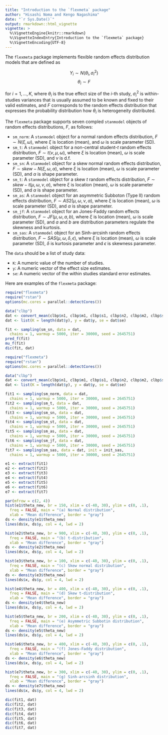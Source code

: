 ```yaml
---
title: "Introduction to the `flexmeta` package"
author: "Hisashi Noma and Kengo Nagashima"
date: "`r Sys.Date()`"
output: rmarkdown::html_vignette
vignette: >
  %\VignetteEngine{knitr::rmarkdown}
  %\VignetteIndexEntry{Introduction to the `flexmeta` package}
  %\VignetteEncoding{UTF-8}
---
```



The `flexmeta` package implements flexible random effects distribution models that are defined as

$$Y_i \sim N(\theta_i, \sigma_i^2)$$
$$\theta_i \sim F$$

for $i=1,\ldots,K$, where $\theta_i$ is the true effect size of the $i$-th study, $\sigma_i^2$ is within-studies variances that is usually assumed to be known and fixed to their valid estimates, and $F$ corresponds to the random effects distribution that expresses the probability distribution how $\theta_i$ is heterogeneity distributed.

The `flexmeta` package supports seven compled `stanmodel` objects of random effects distributions, $F$, as follows:

* `sm_norm`: A `stanmodel` object for a normal random effects distribution, $F \sim N(\xi, \omega)$, where $\xi$ is location (mean), and $\omega$ is scale parameter (SD).
* `sm_t`: A `stanmodel` object for a non-central student-$t$ random effects distribution, $F \sim t(\nu, \mu, \omega)$, where $\xi$ is location (mean), $\omega$ is scale parameter (SD), and $\nu$ is d.f.
* `sm_sn`: A `stanmodel` object for a skew normal random effects distribution, $F \sim skew-N(\xi, \omega, \alpha)$, where $\xi$ is location (mean), $\omega$ is scale parameter (SD), and $\alpha$ is shape parameter.
* `sm_t`: A `stanmodel` object for a skew $t$ random effects distribution, $F \sim skew-t(\mu, \omega, \nu, \alpha)$, where $\xi$ is location (mean), $\omega$ is scale parameter (SD), and $\alpha$ is shape parameter.
* `sm_as`: A `stanmodel` object for an asymmetric Subboton (Type II) random effects distribution, $F \sim AS2(\mu, \omega, \nu, \alpha)$, where $\xi$ is location (mean), $\omega$ is scale parameter (SD), and $\alpha$ is shape parameter.
* `sm_jf`: A `stanmodel` object for an Jones-Faddy random effects distribution, $F \sim JF(\mu, \omega, a, b)$, where $\xi$ is location (mean), $\omega$ is scale parameter (SD), and $a$ and $b$ are distribution parameters regulate the skewness and kurtosis.
* `sm_sas`: A `stanmodel` object for an Sinh-arcsinh random effects distribution, $F \sim SAS(\mu, \omega, \delta, \epsilon)$, where $\xi$ is location (mean), $\omega$ is scale parameter (SD), $\delta$ is kurtosis parameter and $\epsilon$ is skewness parameter.

The `data` should be a list of study data:

* `K`: A numeric value of the number of studies.
* `y`: A numeric vector of the effect size estimates.
* `se`: A numeric vector of the within studies standard error estimates.

Here are examples of the `flexmeta` package:
```r
require("flexmeta")
require("rstan")
options(mc.cores = parallel::detectCores())

data("clbp")
dat <- convert_mean(clbp$n1, clbp$m1, clbp$s1, clbp$n2, clbp$m2, clbp$s2)
dat <- list(K = length(dat$y), y = dat$y, se = dat$se)

fit <- sampling(sm_sn, data = dat,
  chains = 1, warmup = 5000, iter = 30000, seed = 2645751)
pred_f(fit)
mu_f(fit)
dic(fit, dat)
```

```r
require("flexmeta")
require("rstan")
options(mc.cores = parallel::detectCores())

data("clbp")
dat <- convert_mean(clbp$n1, clbp$m1, clbp$s1, clbp$n2, clbp$m2, clbp$s2)
dat <- list(K = length(dat$y), y = dat$y, se = dat$se)

fit1 <- sampling(sm_norm, data = dat,
  chains = 1, warmup = 5000, iter = 30000, seed = 2645751)
fit2 <- sampling(sm_t, data = dat,
  chains = 1, warmup = 5000, iter = 30000, seed = 2645751)
fit3 <- sampling(sm_sn, data = dat,
  chains = 1, warmup = 5000, iter = 30000, seed = 2645751)
fit4 <- sampling(sm_st, data = dat,
  chains = 1, warmup = 5000, iter = 30000, seed = 2645751)
fit5 <- sampling(sm_as, data = dat,
  chains = 1, warmup = 5000, iter = 30000, seed = 2645751)
fit6 <- sampling(sm_jf, data = dat,
  chains = 1, warmup = 5000, iter = 30000, seed = 2645751)
fit7 <- sampling(sm_sas, data = dat, init = init_sas,
  chains = 1, warmup = 5000, iter = 30000, seed = 2645751)

e1 <- extract(fit1)
e2 <- extract(fit2)
e3 <- extract(fit3)
e4 <- extract(fit4)
e5 <- extract(fit5)
e6 <- extract(fit6)
e7 <- extract(fit7)

par(mfrow = c(2, 4))
hist(e1$theta_new, br = 150, xlim = c(-40, 30), ylim = c(0, .1),
  freq = FALSE, main = "(a) Normal distribution",
  xlab = "Mean difference", border = "gray")
ds <- density(e1$theta_new)
lines(ds$x, ds$y, col = 4, lwd = 2)

hist(e2$theta_new, br = 900, xlim = c(-40, 30), ylim = c(0, .1),
  freq = FALSE, main = "(b) t-distribution",
  xlab = "Mean difference", border = "gray")
ds <- density(e2$theta_new)
lines(ds$x, ds$y, col = 4, lwd = 2)

hist(e3$theta_new, br = 100, xlim = c(-40, 30), ylim = c(0, .1),
  freq = FALSE, main = "(c) Skew normal distribution",
  xlab = "Mean difference", border = "gray")
ds <- density(e3$theta_new)
lines(ds$x, ds$y, col = 4, lwd = 2)

hist(e4$theta_new, br = 400, xlim = c(-40, 30), ylim = c(0, .1),
  freq = FALSE, main = "(d) Skew t-distribution",
  xlab = "Mean difference", border = "gray")
ds <- density(e4$theta_new)
lines(ds$x, ds$y, col = 4, lwd = 2)

hist(e5$theta_new, br = 200, xlim = c(-40, 30), ylim = c(0, .1),
  freq = FALSE, main = "(e) Asymmetric Subbotin distribution",
  xlab = "Mean difference", border = "gray")
ds <- density(e5$theta_new)
lines(ds$x, ds$y, col = 4, lwd = 2)

hist(e6$theta_new, br = 400, xlim = c(-40, 30), ylim = c(0, .1),
  freq = FALSE, main = "(f) Jones-Faddy distribution",
  xlab = "Mean difference", border = "gray")
ds <- density(e6$theta_new)
lines(ds$x, ds$y, col = 4, lwd = 2)

hist(e7$theta_new, br = 300, xlim = c(-40, 30), ylim = c(0, .1),
  freq = FALSE, main = "(g) Sinh-arcsinh distribution",
  xlab = "Mean difference", border = "gray")
ds <- density(e7$theta_new)
lines(ds$x, ds$y, col = 4, lwd = 2)

dic(fit1, dat)
dic(fit2, dat)
dic(fit3, dat)
dic(fit4, dat)
dic(fit5, dat)
dic(fit6, dat)
dic(fit7, dat)
```
